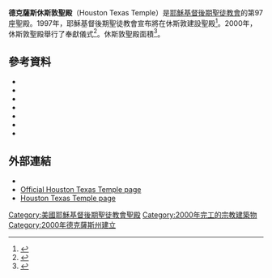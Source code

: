 {{NoteTA
|G1=USState
}}
{{Infobox religious building
| 名字 = 德克薩斯州休士頓聖殿
| 圖片 = Houston_Temple-a.png
| 圖片說明 = Houston Texas Temple
| 地圖 =
| 地圖尺寸 =
| 地圖說明 =
| 坐標 = {{coord|29|59|59.02439|N|95|31|58.93680|W|type:landmark_region:US|display=title}}
| 宗教 = [[基督教|基督教]]
| 位置 =
| 神 =
| 宗教禮儀 =
| 派別 = [[耶穌基督後期聖徒教會|耶穌基督後期聖徒教會]]
| 節日 =
| 小區 =
| 分區 =
| 基層政權 = [[斯普林_(德克薩斯州)|斯普林]]
| 區 =
| 領地 =
| 地方行政區 =
| 州 = [[德克薩斯州|德克薩斯州]]
| 省 =
| 地區 =
| 國家 = [[美國|美國]]
| 行政 =
| 開光年份 =
| 狀態 =
| 傳統稱號 =
| 所有者 =
| 領導 =
| 婆多羅迦 =
| 主保聖人 =
| 官方網站 =
| 建築師 =
| 建築類型 =
| 建築風格 = [[新古典建築|新古典式]]
| 建築材料 =
| 建立者 =
| 資助者 =
| 總承包商 =
| 建立日期 =
| 奠基 = 1998年6月13日由林恩·米克長老主待
| 竣工 = 2000年8月26日至27日由戈登·興格萊會長奉獻
| 建設成本 =
| 毀壞 =
| 正立面朝向 =
| 容納人數 =
| 長度 =
| 寬度 =
| 中殿寬度 =
| 內部面積 = 3156平方公尺
| 最高高度 =
| 穹頂 =
| 外穹頂高度 =
| 內穹頂高度 =
| 外穹頂直徑 =
| 內穹頂直徑 =
| 宣禮塔 =
| 宣禮塔高度 =
| 尖塔 =
| 尖塔高度 = 48公尺
| 場地面積 = 4.5公頃
| 寺廟 =
| 紀念碑 =
| 神社 =
| 碑銘 =
| 海拔 =
| 官方名稱1 =
| 類型1 =
| 標準1 =
| 指定日期1 =
| 父列表1 =
| 參考編號1 =
| 官方名稱2 =
| 類型2 =
| 標準2 =
| 指定日期2 =
| 父列表2 = 
| 參考編號2 = 97
}}

'''德克薩斯休斯敦聖殿'''（Houston Texas Temple）是[[耶穌基督後期聖徒教會|耶穌基督後期聖徒教會]]的第97座聖殿。1997年，耶穌基督後期聖徒教會宣布將在休斯敦建設聖殿<ref>{{citation |url= http://www.ldschurchnewsarchive.com/articles/31692/Land-owner-remembers-promise-made-to-the-Lord.html |title= Land owner remembers promise made to the Lord |first= Wendy |last= Nielsen |first2= Harriet |last2= Rasmussen |date= June 20, 1998 |newspaper= [[Church_News|Church News]] |access-date= 2016-04-21 |archive-url= https://web.archive.org/web/20160303222827/http://www.ldschurchnewsarchive.com/articles/31692/Land-owner-remembers-promise-made-to-the-Lord.html |archive-date= 2016-03-03 |dead-url= yes }}</ref>。2000年，休斯敦聖殿舉行了奉獻儀式<ref>{{citation |url= http://www.ldschurchnewsarchive.com/articles/38406/HOUSTON-TEXAS-How-glorious-and-complete-is-Thy-plan.html |title= HOUSTON TEXAS: 'How glorious and complete is Thy plan' |date= Sep 2, 2000 |newspaper= Church News |access-date= 2016-04-21 |archive-url= https://web.archive.org/web/20160304044524/http://www.ldschurchnewsarchive.com/articles/38406/HOUSTON-TEXAS-How-glorious-and-complete-is-Thy-plan.html |archive-date= 2016-03-04 |dead-url= yes }}</ref>。休斯敦聖殿面積{{convert|33970|sqft|m2}}<ref>{{citation |url= http://www.ldschurchnewsarchive.com/articles/38394/Facts-and-figures-Houston-Texas-Temple.html |title= Facts and figures: Houston Texas Temple |date= Sep 2, 2000 |newspaper= Church News |access-date= 2016-04-21 |archive-url= https://web.archive.org/web/20160304052918/http://www.ldschurchnewsarchive.com/articles/38394/Facts-and-figures-Houston-Texas-Temple.html |archive-date= 2016-03-04 |dead-url= yes }}</ref>。

==參考資料==
{{reflist}}
* {{citation |url= http://www.chron.com/CDA/archives/archive.mpl/1997_3006029/mormons-plan-to-build-houston-area-temple-spring-t.html |title= Mormons plan to build Houston-area temple |first= Cecile S. |last= Holmes |date= 10/03/1997 |newspaper= [[Houston_Chronicle|Houston Chronicle]] |page= A-33 |accessdate= 2016-04-21 |archive-date= 2013-10-21 |archive-url= https://web.archive.org/web/20131021201320/http://www.chron.com/CDA/archives/archive.mpl/1997_3006029/mormons-plan-to-build-houston-area-temple-spring-t.html |dead-url= no }}
* {{citation |url= http://www.ldschurchnewsarchive.com/articles/31279/Ground-broken-for-temple-in-Houston.html |title= Ground broken for temple in Houston |first= Wendy |last= Nielsen |first2= Harriet |last2= Rasmussen |date= June 20, 1998 |newspaper= [[Church_News|Church News]] |access-date= 2016-04-21 |archive-url= https://web.archive.org/web/20160304220721/http://www.ldschurchnewsarchive.com/articles/31279/Ground-broken-for-temple-in-Houston.html |archive-date= 2016-03-04 |dead-url= yes }}
* {{citation |url= http://www.ldschurchnewsarchive.com/articles/31589/On-the-bright-side.html |title= On the bright side |author= Leon and Becky Rowley |date= July 11, 1998 |newspaper= Church News |access-date= 2016-04-21 |archive-url= https://web.archive.org/web/20160304220950/http://www.ldschurchnewsarchive.com/articles/31589/On-the-bright-side.html |archive-date= 2016-03-04 |dead-url= yes }}
* {{citation |url= http://www.ldschurchnewsarchive.com/articles/35973/Angel-Moroni-statues-placed-atop-2-temples.html |title= Angel Moroni statues placed atop 2 temples |date= June 26, 1999 |newspaper= Church News |access-date= 2016-04-21 |archive-url= https://web.archive.org/web/20160304220150/http://www.ldschurchnewsarchive.com/articles/35973/Angel-Moroni-statues-placed-atop-2-temples.html |archive-date= 2016-03-04 |dead-url= yes }}
* {{citation |url= http://www.ldschurchnewsarchive.com/articles/37979/Houston-Texas-Temple-dedication-dates-announced.html |title= Houston Texas Temple dedication dates announced |date= June 17, 2000 |newspaper= Church News |access-date= 2016-04-21 |archive-url= https://web.archive.org/web/20151021194451/http://www.ldschurchnewsarchive.com/articles/37979/Houston-Texas-Temple-dedication-dates-announced.html |archive-date= 2015-10-21 |dead-url= yes }}
* {{citation |url= http://www.ldschurchnewsarchive.com/articles/38403/Elegant-temple-is-dedicated-in-Houston.html |title= Elegant temple is dedicated in Houston |first= Jason |last= Swensen |date= Sep 2, 2000 |newspaper= Church News |access-date= 2016-04-21 |archive-url= https://web.archive.org/web/20160303231730/http://www.ldschurchnewsarchive.com/articles/38403/Elegant-temple-is-dedicated-in-Houston.html |archive-date= 2016-03-03 |dead-url= yes }}
* {{citation |url= http://www.ldschurchnewsarchive.com/articles/40064/Clean-up-after-tropical-storm-floods-Houston.html |title= Clean up after tropical storm floods Houston |first= Jason |last= Swensen |first2= Sarah Jane |last2= Weaver |date= June 16, 2001 |newspaper= Church News |access-date= 2016-04-21 |archive-url= https://web.archive.org/web/20160304221023/http://www.ldschurchnewsarchive.com/articles/40064/Clean-up-after-tropical-storm-floods-Houston.html |archive-date= 2016-03-04 |dead-url= yes }}
==外部連結==
* {{commons category-inline}}
* [http://www.lds.org/church/temples/houston-texas Official Houston Texas Temple page] {{Wayback|url=http://www.lds.org/church/temples/houston-texas |date=20151021210231 }}
* [https://web.archive.org/web/20070322210930/http://www.ldschurchtemples.com/houston/ Houston Texas Temple page]

{{耶穌基督後期聖徒教會聖殿}}

[[Category:美國耶穌基督後期聖徒教會聖殿|Category:美國耶穌基督後期聖徒教會聖殿]]
[[Category:2000年完工的宗教建築物|Category:2000年完工的宗教建築物]]
[[Category:2000年德克薩斯州建立|Category:2000年德克薩斯州建立]]